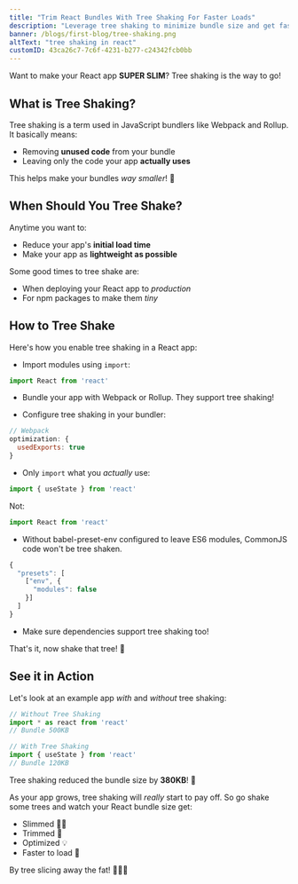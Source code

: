 ```yaml
---
title: "Trim React Bundles With Tree Shaking For Faster Loads"
description: "Leverage tree shaking to minimize bundle size and get faster loads"
banner: /blogs/first-blog/tree-shaking.png
altText: "tree shaking in react"
customID: 43ca26c7-7c6f-4231-b277-c24342fcb0bb
---
```



Want to make your React app **SUPER SLIM**? Tree shaking is the way to go!

## What is Tree Shaking? 

Tree shaking is a term used in JavaScript bundlers like Webpack and Rollup. It basically means:

- Removing **unused code** from your bundle
- Leaving only the code your app **actually uses**

This helps make your bundles *way smaller*! 💪


## When Should You Tree Shake?

Anytime you want to:

- Reduce your app's **initial load time**
- Make your app as **lightweight as possible**

Some good times to tree shake are:

- When deploying your React app to *production*
- For npm packages to make them *tiny*

## How to Tree Shake

Here's how you enable tree shaking in a React app:

- Import modules using `import`:
```jsx
import React from 'react' 
```

- Bundle your app with Webpack or Rollup. They support tree shaking!

- Configure tree shaking in your bundler:
```jsx
// Webpack 
optimization: {
  usedExports: true
}
```

- Only `import` what you *actually* use:

```jsx
import { useState } from 'react'
```

Not:

```jsx
import React from 'react'
```

- Without babel-preset-env configured to leave ES6 modules, CommonJS code won't be tree shaken.

```jsx
{
  "presets": [
    ["env", {
      "modules": false
    }]
  ]
}
```

- Make sure dependencies support tree shaking too!

That's it, now shake that tree! 🎄

## See it in Action

Let's look at an example app *with* and *without* tree shaking:


```jsx
// Without Tree Shaking
import * as react from 'react'
// Bundle 500KB
```

```jsx
// With Tree Shaking
import { useState } from 'react'
// Bundle 120KB 
```


Tree shaking reduced the bundle size by **380KB**! 🤯

As your app grows, tree shaking will *really* start to pay off. So go shake some trees and watch your React bundle size get:  

- Slimmed 🏋️‍♂️
- Trimmed 💇
- Optimized 💡    
- Faster to load 🚀

By tree slicing away the fat! 🥭🥭🥭